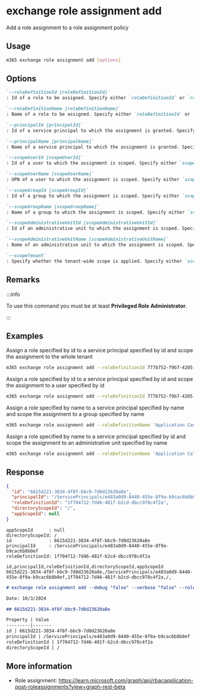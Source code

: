 
# exchange role assignment add

Add a role assignment to a role assignment policy

## Usage

```sh
m365 exchange role assignment add [options]
```

## Options

```md definition-list
`--roleDefinitionId [roleDefinitionId]`
: Id of a role to be assigned. Specify either `roleDefinitionId` or `roleDefinitionName`, but not both.

`--roleDefinitionName [roleDefinitionName]`
: Name of a role to be assigned. Specify either `roleDefinitionId` or `roleDefinitionName`, but not both.

`--principalId [principalId]`
: Id of a service principal to which the assignment is granted. Specify either `principalId` or `principalName`, but not both.

`--principalName [principalName]`
: Name of a service principal to which the assignment is granted. Specify either `principalId` or `principalName`, but not both.

`--scopeUserId [scopeUserId]`
: Id of a user to which the assignment is scoped. Specify either `scopeTenant`, `scopeUserId`, `scopeUserName`, `scopeGroupId`, `scopeGroupName`, `scopeAdministrativeUnitId`, or `scopeAdministrativeUnitName`, but not multiple.

`--scopeUserName [scopeUserName]`
: UPN of a user to which the assignment is scoped. Specify either `scopeTenant`, `scopeUserId`, `scopeUserName`, `scopeGroupId`, `scopeGroupName`, `scopeAdministrativeUnitId`, or `scopeAdministrativeUnitName`, but not multiple.

`--scopeGroupId [scopeGroupId]`
: Id of a group to which the assignment is scoped. Specify either `scopeTenant`, `scopeUserId`, `scopeUserName`, `scopeGroupId`, `scopeGroupName`, `scopeAdministrativeUnitId`, or `scopeAdministrativeUnitName`, but not multiple.

`--scopeGroupName [scopeGroupName]`
: Name of a group to which the assignment is scoped. Specify either `scopeTenant`, `scopeUserId`, `scopeUserName`, `scopeGroupId`, `scopeGroupName`, `scopeAdministrativeUnitId`, or `scopeAdministrativeUnitName`, but not multiple.

`--scopeAdministrativeUnitId [scopeAdministrativeUnitId]`
: Id of an administrative unit to which the assignment is scoped. Specify either `scopeTenant`, `scopeUserId`, `scopeUserName`, `scopeGroupId`, `scopeGroupName`, `scopeAdministrativeUnitId`, or `scopeAdministrativeUnitName`, but not multiple.

`--scopeAdministrativeUnitName [scopeAdministrativeUnitName]`
: Name of an administrative unit to which the assignment is scoped. Specify either `scopeTenant`, `scopeUserId`, `scopeUserName`, `scopeGroupId`, `scopeGroupName`, `scopeAdministrativeUnitId`, or `scopeAdministrativeUnitName`, but not multiple.

`--scopeTenant`
: Specify whether the tenant-wide scope is applied. Specify either `scopeTenant`, `scopeUserId`, `scopeUserName`, `scopeGroupId`, `scopeGroupName`, `scopeAdministrativeUnitId`, or `scopeAdministrativeUnitName`, but not multiple.
```

<Global />

## Remarks

:::info

To use this command you must be at least **Privileged Role Administrator**.

:::

## Examples

Assign a role specified by id to a service principal specified by id and scope the assignment to the whole tenant

```sh
m365 exchange role assignment add --roleDefinitionId 777b752-f9b7-4205-a2b1-5db0d6a0ccfc --principalId 7a2ca997-9461-402e-9882-58088a370889 --scopeTenant
```

Assign a role specified by id to a service principal specified by id and scope the assignment to a user specified by id

```sh
m365 exchange role assignment add --roleDefinitionId 777b752-f9b7-4205-a2b1-5db0d6a0ccfc --principalId 7a2ca997-9461-402e-9882-58088a370889 --scopeUserId a4738dd8-fc0f-4646-87fb-47539f5c651b
```

Assign a role specified by name to a service principal specified by name and scope the assignment to a group specified by name

```sh
m365 exchange role assignment add --roleDefinitionName 'Application Contacts.ReadWrite' --principalName 'ContactsSyncApp' --scopeGroupName 'Marketing'
```

Assign a role specified by name to a service principal specified by id and scope the assignment to an administrative unit specified by name

```sh
m365 exchange role assignment add --roleDefinitionName 'Application Calendars.Read' --principalId fa631c4d-ac9f-4884-a7f5-13c659d177e3 --scopeAdministrativeUnitName 'Equipment - EMEA'
```

## Response

<Tabs>
  <TabItem value="JSON">

  ```json
  {
    "id": "6615d221-3834-4f8f-bbc9-7d0d23620a8e",
    "principalId": "/ServicePrincipals/e483a0d9-8440-455e-8f9a-b9cac6b8b0ef",
    "roleDefinitionId": "1f704712-7d46-481f-b2cd-dbcc978c4f2a",
    "directoryScopeId": "/",
    "appScopeId": null
  }
  ```

  </TabItem>
  <TabItem value="Text">

  ```text
  appScopeId      : null
  directoryScopeId: /
  id              : 6615d221-3834-4f8f-bbc9-7d0d23620a8e
  principalId     : /ServicePrincipals/e483a0d9-8440-455e-8f9a-b9cac6b8b0ef
  roleDefinitionId: 1f704712-7d46-481f-b2cd-dbcc978c4f2a
  ```

  </TabItem>
  <TabItem value="CSV">

  ```csv
  id,principalId,roleDefinitionId,directoryScopeId,appScopeId
  6615d221-3834-4f8f-bbc9-7d0d23620a8e,/ServicePrincipals/e483a0d9-8440-455e-8f9a-b9cac6b8b0ef,1f704712-7d46-481f-b2cd-dbcc978c4f2a,/,
  ```

  </TabItem>
  <TabItem value="Markdown">

  ```md
  # exchange role assignment add --debug "false" --verbose "false" --roleDefinitionId "1f704712-7d46-481f-b2cd-dbcc978c4f2a" --principalId "e483a0d9-8440-455e-8f9a-b9cac6b8b0ef" --scopeTenant true

  Date: 10/3/2024

  ## 6615d221-3834-4f8f-bbc9-7d0d23620a8e

  Property | Value
  ---------|-------
  id | 6615d221-3834-4f8f-bbc9-7d0d23620a8e
  principalId | /ServicePrincipals/e483a0d9-8440-455e-8f9a-b9cac6b8b0ef
  roleDefinitionId | 1f704712-7d46-481f-b2cd-dbcc978c4f2a
  directoryScopeId | /
  ```

  </TabItem>
</Tabs>

## More information

- Role assignment: https://learn.microsoft.com/graph/api/rbacapplication-post-roleassignments?view=graph-rest-beta
